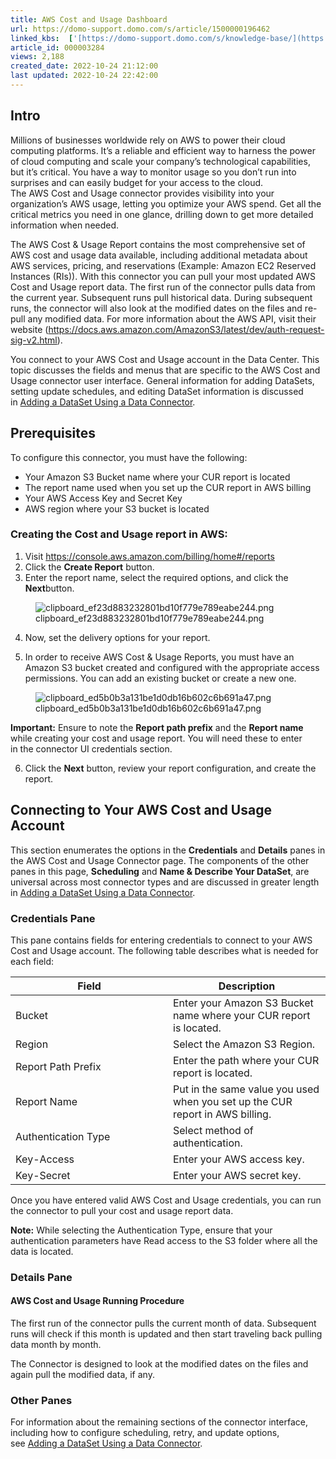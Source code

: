 ```yaml
---
title: AWS Cost and Usage Dashboard
url: https://domo-support.domo.com/s/article/1500000196462
linked_kbs:  ['[https://domo-support.domo.com/s/knowledge-base/](https://domo-support.domo.com/s/knowledge-base/)', '[https://domo-support.domo.com/s/](https://domo-support.domo.com/s/)', '[https://domo-support.domo.com/s/topic/0TO5w000000ZammGAC](https://domo-support.domo.com/s/topic/0TO5w000000ZammGAC)', '[https://domo-support.domo.com/s/topic/0TO5w000000ZanLGAS](https://domo-support.domo.com/s/topic/0TO5w000000ZanLGAS)', '[https://domo-support.domo.com/s/topic/0TO5w000000ZaoQGAS](https://domo-support.domo.com/s/topic/0TO5w000000ZaoQGAS)', '[https://domo-support.domo.com/s/article/360042926274](https://domo-support.domo.com/s/article/360042926274)', '[https://domo-support.domo.com/s/article/1500000196462](https://domo-support.domo.com/s/article/1500000196462)', '[https://domo-support.domo.com/s/topic/0TO5w000000ZaoQGAS/api-connectors](https://domo-support.domo.com/s/topic/0TO5w000000ZaoQGAS/api-connectors)', '[https://domo-support.domo.com/s/article/360043429933](https://domo-support.domo.com/s/article/360043429933)', '[https://domo-support.domo.com/s/article/360043429953](https://domo-support.domo.com/s/article/360043429953)', '[https://domo-support.domo.com/s/article/360042925494](https://domo-support.domo.com/s/article/360042925494)', '[https://domo-support.domo.com/s/article/360043429913](https://domo-support.domo.com/s/article/360043429913)', '[https://domo-support.domo.com/s/article/4408174643607](https://domo-support.domo.com/s/article/4408174643607)', '[https://domo-support.domo.com/s/login/](https://domo-support.domo.com/s/login/)']
article_id: 000003284
views: 2,188
created_date: 2022-10-24 21:12:00
last updated: 2022-10-24 22:42:00
---
```




Intro
-----


Millions of businesses worldwide rely on AWS to power their cloud computing platforms. It's a reliable and efficient way to harness the power of cloud computing and scale your company's technological capabilities, but it's critical. You have a way to monitor usage so you don't run into surprises and can easily budget for your access to the cloud.  
The AWS Cost and Usage connector provides visibility into your organization's AWS usage, letting you optimize your AWS spend. Get all the critical metrics you need in one glance, drilling down to get more detailed information when needed.


The AWS Cost & Usage Report contains the most comprehensive set of AWS cost and usage data available, including additional metadata about AWS services, pricing, and reservations (Example: Amazon EC2 Reserved Instances (RIs)). With this connector you can pull your most updated AWS Cost and Usage report data. The first run of the connector pulls data from the current year. Subsequent runs pull historical data. During subsequent runs, the connector will also look at the modified dates on the files and re-pull any modified data. For more information about the AWS API, visit their website ([https://docs.aws.amazon.com/AmazonS3/latest/dev/auth-request-sig-v2.html](https://docs.aws.amazon.com/AmazonS3/latest/dev/auth-request-sig-v2.html "https://docs.aws.amazon.com/AmazonS3/latest/dev/auth-request-sig-v2.html")).


You connect to your AWS Cost and Usage account in the Data Center. This topic discusses the fields and menus that are specific to the AWS Cost and Usage connector user interface. General information for adding DataSets, setting update schedules, and editing DataSet information is discussed in [Adding a DataSet Using a Data Connector](/s/article/360042926274 "Adding a DataSet Using a Data Connector").


Prerequisites
-------------


To configure this connector, you must have the following:


* Your Amazon S3 Bucket name where your CUR report is located
* The report name used when you set up the CUR report in AWS billing
* Your AWS Access Key and Secret Key
* AWS region where your S3 bucket is located


### Creating the Cost and Usage report in AWS:


1. Visit <https://console.aws.amazon.com/billing/home#/reports>
2. Click the **Create Report** button.
3. Enter the report name, select the required options, and click the **Next**button.


![clipboard_ef23d883232801bd10f779e789eabe244.png](clipboard_ef23d883232801bd10f779e789eabe244.png)


4. Now, set the delivery options for your report. 


5. In order to receive AWS Cost & Usage Reports, you must have an Amazon S3 bucket created and configured with the appropriate access permissions. You can add an existing bucket or create a new one.


![clipboard_ed5b0b3a131be1d0db16b602c6b691a47.png](clipboard_ed5b0b3a131be1d0db16b602c6b691a47.png)




 


**Important:** Ensure to note the **Report path prefix** and the **Report name** while creating your cost and usage report. You will need these to enter in the connector UI credentials section. 



6. Click the **Next** button, review your report configuration, and create the report.


Connecting to Your AWS Cost and Usage Account
---------------------------------------------


This section enumerates the options in the **Credentials** and **Details** panes in the AWS Cost and Usage Connector page. The components of the other panes in this page, **Scheduling** and **Name & Describe Your DataSet**, are universal across most connector types and are discussed in greater length in [Adding a DataSet Using a Data Connector](/s/article/360042926274 "Adding a DataSet Using a Data Connector").


### Credentials Pane


This pane contains fields for entering credentials to connect to your AWS Cost and Usage account. The following table describes what is needed for each field:  




| Field | Description |
| --- | --- |
| Bucket | Enter your Amazon S3 Bucket name where your CUR report is located. |
| Region | Select the Amazon S3 Region. |
| Report Path Prefix | Enter the path where your CUR report is located. |
| Report Name | Put in the same value you used when you set up the CUR report in AWS billing. |
| Authentication Type | Select method of authentication. |
| Key-Access | Enter your AWS access key. |
| Key-Secret | Enter your AWS secret key. |


Once you have entered valid AWS Cost and Usage credentials, you can run the connector to pull your cost and usage report data. 




 

**Note:** While selecting the Authentication Type, ensure that your authentication parameters have Read access to the S3 folder where all the data is located.



### Details Pane


#### AWS Cost and Usage Running Procedure


The first run of the connector pulls the current month of data. Subsequent runs will check if this month is updated and then start traveling back pulling data month by month.


The Connector is designed to look at the modified dates on the files and again pull the modified data, if any.


### Other Panes


For information about the remaining sections of the connector interface, including how to configure scheduling, retry, and update options, see [Adding a DataSet Using a Data Connector](/s/article/360042926274 "Adding a DataSet Using a Data Connector").

